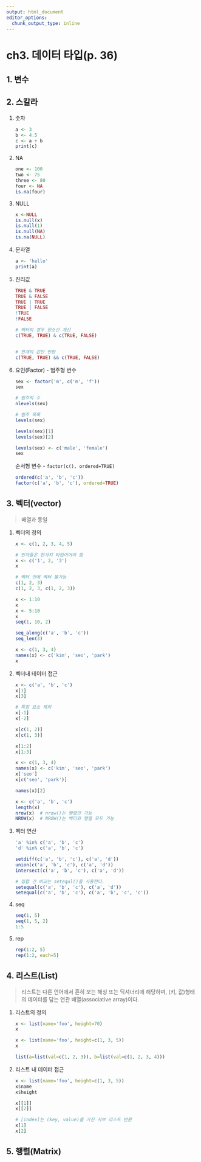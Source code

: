 ```yaml
---
output: html_document
editor_options: 
  chunk_output_type: inline
---
```


# ch3. 데이터 타입(p. 36)

## 1. 변수

## 2. 스칼라

1.  숫자

    ```r
    a <- 3
    b <- 4.5
    c <- a + b
    print(c)
    ```

2.  NA

    ```r
    one <- 100
    two <- 75
    three <- 80
    four <- NA
    is.na(four)
    ```

3.  NULL

    ```r
    x <-NULL
    is.null(x)
    is.null(1)
    is.null(NA)
    is.na(NULL)
    ```

4.  문자열

    ```r
    a <- 'hello'
    print(a)
    ```

5.  진리값

    ```r
    TRUE & TRUE
    TRUE & FALSE
    TRUE | TRUE
    TRUE | FALSE
    !TRUE
    !FALSE
    ```

    ```r
    # 벡터의 경우 원소간 계산
    c(TRUE, TRUE) & c(TRUE, FALSE)


    # 한개의 값만 반환
    c(TRUE, TRUE) && c(TRUE, FALSE)
    ```

6.  요인(Factor) - 범주형 변수

    ```r
    sex <- factor('m', c('m', 'f'))
    sex

    # 범주의 수
    nlevels(sex)

    # 범주 목록
    levels(sex)

    levels(sex)[1]
    levels(sex)[2]

    levels(sex) <- c('male', 'female')
    sex
    ```

    순서형 변수 - `factor(c(), ordered=TRUE)`

    ```r
    ordered(c('a', 'b', 'c'))
    factor(c('a', 'b', 'c'), ordered=TRUE)
    ```

## 3. 벡터(vector)

> 배열과 동일

1.  벡터의 정의

    ```r
    x <- c(1, 2, 3, 4, 5)
    ```

    ```r
    # 인자들은 한가지 타입이어야 함
    x <- c('1', 2, '3')
    x
    ```

    ```r
    # 벡터 안에 벡터 불가능
    c(1, 2, 3)
    c(1, 2, 3, c(1, 2, 3))
    ```

    ```r
    x <- 1:10
    x
    x <- 5:10
    x
    seq(1, 10, 2)
    ```

    ```r
    seq_along(c('a', 'b', 'c'))
    seq_len(3)
    ```

    ```r
    x <- c(1, 3, 4)
    names(x) <- c('kim', 'seo', 'park')
    x
    ```

2.  벡터내 테이터 접근

    ```r
    x <- c('a', 'b', 'c')
    x[1]
    x[3]

    # 특정 요소 제외
    x[-1]
    x[-2]

    x[c(1, 2)]
    x[c(1, 3)]

    x[1:2]
    x[1:3]
    ```

    ```r
    x <- c(1, 3, 4)
    names(x) <- c('kim', 'seo', 'park')
    x['seo']
    x[c('seo', 'park')]

    names(x)[2]
    ```

    ```r
    x <- c('a', 'b', 'c')
    length(x)
    nrow(x)  # nrow()는 행렬만 가능
    NROW(x)  # NROW()는 벡터와 행렬 모두 가능
    ```

3.  벡터 연산

    ```r
    'a' %in% c('a', 'b', 'c')
    'd' %in% c('a', 'b', 'c')
    ```

    ```r
    setdiff(c('a', 'b', 'c'), c('a', 'd'))
    union(c('a', 'b', 'c'), c('a', 'd'))
    intersect(c('a', 'b', 'c'), c('a', 'd'))
    ```

    ```r
    # 집합 간 비교는 setequl()을 사용한다.
    setequal(c('a', 'b', 'c'), c('a', 'd'))
    setequal(c('a', 'b', 'c'), c('a', 'b', 'c', 'c'))
    ```

4.  seq

    ```r
    seq(1, 5)
    seq(1, 5, 2)
    1:5
    ```

5.  rep

    ```r
    rep(1:2, 5)
    rep(1:2, each=5)
    ```

## 4. 리스트(List)

> 리스트는 다른 언어에서 흔히 보는 해싱 또는 딕셔너리에 해당하며, (키, 값)형태의 데이터를 담는 연관 배열(associative array)이다.

1.  리스트의 정의

    ```r
    x <- list(name='foo', height=70)
    x
    ```

    ```r
    x <- list(name='foo', height=c(1, 3, 5))
    x
    ```

    ```r
    list(a=list(val=c(1, 2, 3)), b=list(val=c(1, 2, 3, 4)))
    ```

2.  리스트 내 데이터 접근

    ```r
    x <- list(name='foo', height=c(1, 3, 5))
    x$name
    x$height

    x[[1]]
    x[[2]]

    # [index]는 (key, value)를 가진 서브 리스트 반환
    x[1]
    x[2]
    ```

## 5. 행렬(Matrix)
